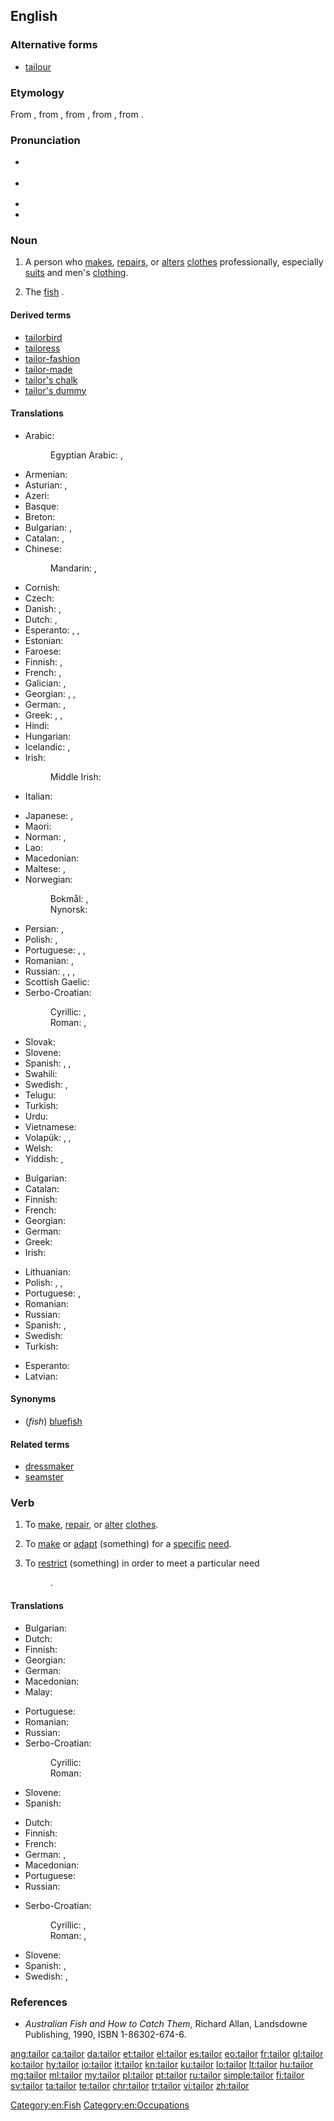 ==English==
{{wikipedia}}

===Alternative forms===
* [[tailour]] {{qualifier|obsolete}}

===Etymology===
From {{etyl|xno|en}} {{term|tailour|lang=fro}}, from {{etyl|fro|en}} {{term|tailleor|lang=fro}}, from {{term|taillier|lang=fro}}, from {{etyl|LL.|en}} {{term|talio|lang=la}}, from {{etyl|la|en}} {{term|talea||a cutting|lang=la}}.

===Pronunciation===
* {{a|GenAm}} {{IPA|/ˈteɪlɚ/|lang=en}}
* {{a|RP}} {{IPA|/ˈteɪlə/|lang=en}}
* {{audio|en-us-tailor.ogg|Audio (US)|lang=en}}
* {{rhymes|eɪlə(ɹ)|lang=en}}

===Noun===
{{en-noun}}

# A person who [[make]]s, [[repair]]s, or [[alter]]s [[clothes]] professionally, especially [[suit]]s and men's [[clothing]].
# {{context|Australia|lang=en}} The [[fish]] {{taxlink|Pomatomus saltatrix|species|noshow=1}}.

====Derived terms====
* [[tailorbird]]
* [[tailoress]]
* [[tailor-fashion]]
* [[tailor-made]]
* [[tailor's chalk]]
* [[tailor's dummy]]

====Translations====
{{trans-top|person who makes, repairs, or alters clothing as profession}}
* Arabic: {{t|ar|خَيَّاط|m}}
*: Egyptian Arabic: {{t|arz|خياط|m|tr=xayaṭ|sc=Arab}}, {{t|arz|ترزي|m|tr=tarzi|sc=Arab}}
* Armenian: {{t|hy|դերձակ}}
* Asturian: {{t|ast|xastre|m}}, {{t|ast|sastre|m}}
* Azeri: {{t+|az|dərzi}}
* Basque: {{t+|eu|jostun}}
* Breton: {{t+|br|kemener}}
* Bulgarian: {{t+|bg|абаджия|m|tr=abadžíja}}, {{t|bg|абаджийка|f|tr=abadžíjka}}
* Catalan: {{t+|ca|sastre|m}}, {{t|ca|sastressa|f}}
* Chinese:
*: Mandarin: {{t|cmn|裁縫|sc=Hani}}, {{t+|cmn|裁缝|tr=cáiféng, cáifeng|sc=Hani}}
* Cornish: {{t+|kw|tregher|m}}
* Czech: {{t+|cs|krejčí|m}}
* Danish: {{t+|da|skrædder|c}}, {{t|da|skrædderske|c}}
* Dutch: {{t+|nl|kleermaker|m}}, {{t|nl|kleermaakster|f}}
* Esperanto: {{qualifier|♂♀, generic}} {{t+|eo|tajloro}}, {{qualifier|♂}} {{t|eo|virtajloro}}, {{qualifier|♀}} {{t|eo|tajlorino}}
* Estonian: {{t|et|rätsep}}
* Faroese: {{t|fo|skraddari|m}}
* Finnish: {{t+|fi|räätäli}}, {{t|fi|vaatturi}}
* French: {{t+|fr|tailleur|m}}, {{t+|fr|tailleuse|f}}
* Galician: {{t+|gl|xastre|m}}, {{t+|gl|alfaiate|m}}
* Georgian: {{t|ka|მკერავი}}, {{t|ka|მკერავი}}, {{t|ka|თერძი}}
* German: {{t+|de|Schneider|m}}, {{t+|de|Schneiderin|f}}
* Greek: {{t+|el|ράπτης|m}}, {{t+|el|ράφτης|m}}, {{t+|el|μόδιστρος|m}} {{t+|el|μοδίστρα|f}}
* Hindi: {{t|hi|दर्ज़ी|m|tr=darzī|sc=Deva}}
* Hungarian: {{t+|hu|szabó}}
* Icelandic: {{t+|is|klæðskeri|m}}, {{t|is|skraddari|m}}
* Irish: {{t|ga|táilliúir|m}}
*: Middle Irish: {{t|mga|táilliúr|m}}
* Italian: {{t+|it|sarto}}
{{trans-mid}}
* Japanese: {{t|ja|仕立て屋|tr=したてや, shitateya|sc=Jpan}}, {{t+|ja|テーラー|tr=tērā|sc=Jpan}}
* Maori: {{t|mi|kaitui}}
* Norman: {{t|nrf|couôtuthyi|m}}, {{t|nrf|couôtuthiéthe|f}}
* Lao: {{t|lo|ຊ່າງຕັດເຄື່ອງຜູ້ຊາຍ|sc=Laoo}}
* Macedonian: {{t|mk|кројач|m|tr=krójač}}
* Maltese: {{t|mt|ħajjat|m}}, {{t|mt|ħajjata|f}}
* Norwegian:
*: Bokmål: {{t|no|skredder|m}}, {{t|no|skredderske|f}}
*: Nynorsk: {{t|nn|skreddar|m}}
* Persian: {{t+|fa|درزی|tr=darzi|sc=fa-Arab}}, {{t+|fa|خياط|tr=Khayyaat|sc=fa-Arab}}
* Polish: {{t+|pl|krawiec|m}}, {{t+|pl|krawcowa|f}}
* Portuguese: {{t+|pt|alfaiate|m}}, {{t|pt|alfaiata|f}}, {{t+|pt|xastre|m}}
* Romanian: {{t+|ro|croitor|m}}, {{t+|ro|croitoreasă|f}}
* Russian: {{t+|ru|портно́й|m}}, {{t+|ru|портни́ха|f}}, {{t+|ru|швец|m}}, {{t+|ru|швея́|f}}
* Scottish Gaelic: {{t|gd|tàillear|m}}
* Serbo-Croatian:
*: Cyrillic: {{t|sh|кројач|m}}, {{t|sh|кројачица|f}}
*: Roman: {{t+|sh|krojač|m}}, {{t+|sh|krojačica|f}}
* Slovak: {{t|sk|krajčír|m}}
* Slovene: {{t+|sl|krojač|m}}
* Spanish: {{t+|es|sastre|m|f}}, {{t+|es|modisto|m}}, {{t|es|modista|m|f}}
* Swahili: {{t|sw|mshonaji}}
* Swedish: {{t+|sv|skräddare|c}}, {{t|sv|skrädderska|c}}
* Telugu: {{t+|te|దర్జీ|tr=darjee}}
* Turkish: {{t+|tr|terzi}}
* Urdu: {{t|ur|درزی|m|tr=darzī|sc=ur-Arab}}
* Vietnamese: {{t+|vi|thợ may}}
* Volapük: {{qualifier|♂♀}} {{t+|vo|skrädan}}, {{qualifier|♂}} {{t|vo|hiskrädan}}, {{qualifier|♀}} {{t|vo|jiskrädan}}
* Welsh: {{t|cy|teiliwr|m}}
* Yiddish: {{t|yi|שנײַדער|m|tr=shnayder|sc=Hebr}}, {{t|yi|שנײַדערקע|f|tr=shnayderke|sc=Hebr}}
{{trans-bottom}}

{{trans-top|fish}}
* Bulgarian: {{t|bg|лефер|m}}
* Catalan: {{t|ca|tallahams|m}}
* Finnish: {{t|fi|sinikala}}
* French: {{t+|fr|tassergal|m}}
* Georgian: {{t|ka|ლუფარი}}
* German: {{t|de|Blaufisch|m}}
* Greek: {{t|el|γοφάρι|n}}
* Irish: {{t|ga|táilliúir|m}}
{{trans-mid}}
* Lithuanian: {{t|lt|melsvieji ešeriai}}
* Polish: {{t|pl|lufar|m}}, {{t|pl|skrzelołusk|m}}, {{t|pl|tasergal|m}}
* Portuguese: {{t+|pt|anchova|f}}, {{t+|pt|enchova|f}}
* Romanian: {{t+|ro|lufar}}
* Russian: {{t+|ru|луфа́рь|m}}
* Spanish: {{t|es|anjova|f}}, {{t+|es|sastre|m}}
* Swedish: {{t|sv|blåfisk|c}}
* Turkish: {{t+|tr|lüfer}}
{{trans-bottom}}

{{checktrans-top}}
* Esperanto: {{t+check|eo|kudristo}}
* Latvian: {{t-check|lv|drēbnieks}}
{{trans-bottom}}

====Synonyms====
* (''fish'') [[bluefish]]

====Related terms====
* [[dressmaker]]
* [[seamster]]

===Verb===
{{en-verb}}

# {{context|transitive|lang=en}} To [[make]], [[repair]], or [[alter]] [[clothes]].
# {{context|transitive|lang=en}} To [[make]] or [[adapt]] (something) for a [[specific]] [[need]].
# {{context|transitive|lang=en}} To [[restrict]] (something) in order to meet a particular need
#: {{usex|a narrowly '''tailored''' law|lang=en}}.

====Translations====
{{trans-top|make, repair, or alter clothing}}
* Bulgarian: {{t+|bg|шия|sc=Cyrl}}
* Dutch: {{t|nl|kleermaken}}
* Finnish: {{t|fi|vaatehtia}}
* Georgian: {{t|ka|გაკერავს}}
* German: {{t|de|schneidern}}
* Macedonian: {{t|mk|крои|tr=krói}}
* Malay: {{t|ms|jahit}}
{{trans-mid}}
* Portuguese: {{t|pt|alfaiatar}}
* Romanian: {{t+|ro|croi}}
* Russian: {{t+|ru|шить}}
* Serbo-Croatian:
*: Cyrillic: {{t|sh|кројити}}
*: Roman: {{t+|sh|krojiti}}
* Slovene: {{t|sl|krojiti}}
* Spanish: {{t|es|confeccionar}}
{{trans-bottom}}

{{trans-top|restrict something to particular need}}
* Dutch: {{t+|nl|aanpassen}}
* Finnish: {{t+|fi|räätälöidä}}
* French: {{t+|fr|adapter}}
* German: {{t|de|zuschneiden}}, {{t+|de|anpassen}}
* Macedonian: {{t|mk|скројува|tr=skrójuva}}
* Portuguese: {{t+|pt|adaptar}}
* Russian: {{t+|ru|приспоса́бливать}}
{{trans-mid}}
* Serbo-Croatian:
*: Cyrillic: {{t|sh|укројити}}, {{t|sh|кројити}}
*: Roman: {{t|sh|ukrojiti}}, {{t+|sh|krojiti}}
* Slovene: {{t|sl|ukrojiti}}
* Spanish: {{t+|es|adaptar}}, {{t+|es|entallar}}
* Swedish: {{t|sv|skrädarsy}}, {{t+|sv|anpassa}}
{{trans-bottom}}

===References===
* ''Australian Fish and How to Catch Them'', Richard Allan, Landsdowne Publishing, 1990, ISBN 1-86302-674-6.

[[Category:en:Fish]]
[[Category:en:Occupations]]

[[ang:tailor]]
[[ca:tailor]]
[[da:tailor]]
[[et:tailor]]
[[el:tailor]]
[[es:tailor]]
[[eo:tailor]]
[[fr:tailor]]
[[gl:tailor]]
[[ko:tailor]]
[[hy:tailor]]
[[io:tailor]]
[[it:tailor]]
[[kn:tailor]]
[[ku:tailor]]
[[lo:tailor]]
[[lt:tailor]]
[[hu:tailor]]
[[mg:tailor]]
[[ml:tailor]]
[[my:tailor]]
[[pl:tailor]]
[[pt:tailor]]
[[ru:tailor]]
[[simple:tailor]]
[[fi:tailor]]
[[sv:tailor]]
[[ta:tailor]]
[[te:tailor]]
[[chr:tailor]]
[[tr:tailor]]
[[vi:tailor]]
[[zh:tailor]]